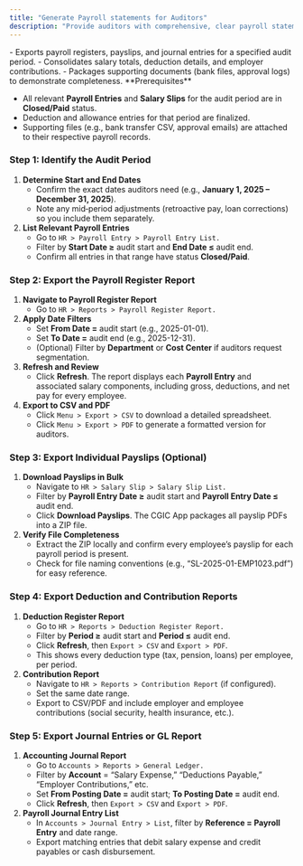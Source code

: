 ```yaml
---
title: "Generate Payroll statements for Auditors"
description: "Provide auditors with comprehensive, clear payroll statements by exporting and formatting relevant payroll data from the CGIC App—ensuring transparency, compliance, and a complete audit trail."
---
```


<Card title="What it does" icon="sparkles" iconType="duotone">
  - Exports payroll registers, payslips, and journal entries for a specified audit period.
  - Consolidates salary totals, deduction details, and employer contributions.
  - Packages supporting documents (bank files, approval logs) to demonstrate completeness.
</Card>

<Info>
  **Prerequisites**

  - All relevant **Payroll Entries** and **Salary Slips** for the audit period are in **Closed/Paid** status.
  - Deduction and allowance entries for that period are finalized.
  - Supporting files (e.g., bank transfer CSV, approval emails) are attached to their respective payroll records.
</Info>

### Step 1: Identify the Audit Period

1. **Determine Start and End Dates**
   - Confirm the exact dates auditors need (e.g., **January 1, 2025 – December 31, 2025**).
   - Note any mid‐period adjustments (retroactive pay, loan corrections) so you include them separately.
2. **List Relevant Payroll Entries**
   - Go to `HR > Payroll Entry > Payroll Entry List.`
   - Filter by **Start Date ≥** audit start and **End Date ≤** audit end.
   - Confirm all entries in that range have status **Closed/Paid**.

### Step 2: Export the Payroll Register Report

1. **Navigate to Payroll Register Report**
   - Go to `HR > Reports > Payroll Register Report.`
2. **Apply Date Filters**
   - Set **From Date =** audit start (e.g., 2025-01-01).
   - Set **To Date =** audit end (e.g., 2025-12-31).
   - (Optional) Filter by **Department** or **Cost Center** if auditors request segmentation.
3. **Refresh and Review**
   - Click **Refresh**. The report displays each **Payroll Entry** and associated salary components, including gross, deductions, and net pay for every employee.
4. **Export to CSV and PDF**
   - Click `Menu > Export > CSV` to download a detailed spreadsheet.
   - Click `Menu > Export > PDF` to generate a formatted version for auditors.

### Step 3: Export Individual Payslips (Optional)

1. **Download Payslips in Bulk**
   - Navigate to `HR > Salary Slip > Salary Slip List.`
   - Filter by **Payroll Entry Date ≥** audit start and **Payroll Entry Date ≤** audit end.
   - Click **Download Payslips**. The CGIC App packages all payslip PDFs into a ZIP file.
2. **Verify File Completeness**
   - Extract the ZIP locally and confirm every employee’s payslip for each payroll period is present.
   - Check for file naming conventions (e.g., “SL-2025-01-EMP1023.pdf”) for easy reference.

### Step 4: Export Deduction and Contribution Reports

1. **Deduction Register Report**
   - Go to `HR > Reports > Deduction Register Report.`
   - Filter by **Period ≥** audit start and **Period ≤** audit end.
   - Click **Refresh**, then `Export > CSV` and `Export > PDF`.
   - This shows every deduction type (tax, pension, loans) per employee, per period.
2. **Contribution Report**
   - Navigate to `HR > Reports > Contribution Report` (if configured).
   - Set the same date range.
   - Export to CSV/PDF and include employer and employee contributions (social security, health insurance, etc.).

### Step 5: Export Journal Entries or GL Report

1. **Accounting Journal Report**
   - Go to `Accounts > Reports > General Ledger.`
   - Filter by **Account** = “Salary Expense,” “Deductions Payable,” “Employer Contributions,” etc.
   - Set **From Posting Date =** audit start; **To Posting Date =** audit end.
   - Click **Refresh**, then `Export > CSV` and `Export > PDF`.
2. **Payroll Journal Entry List**
   - In `Accounts > Journal Entry > List`, filter by **Reference = Payroll Entry** and date range.
   - Export matching entries that debit salary expense and credit payables or cash disbursement.